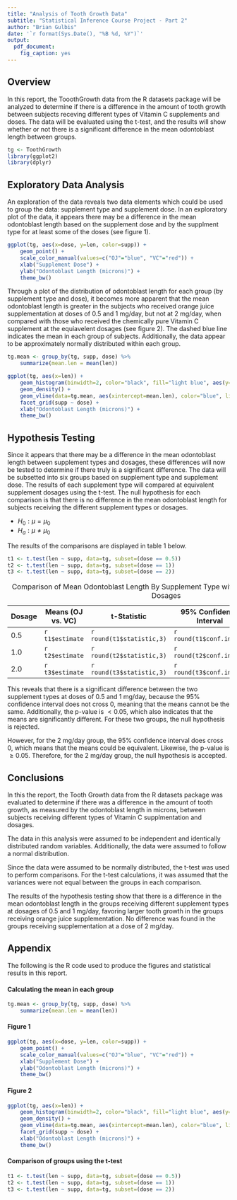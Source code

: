 ```yaml
---
title: "Analysis of Tooth Growth Data"
subtitle: "Statistical Inference Course Project - Part 2"
author: "Brian Gulbis"
date: '`r format(Sys.Date(), "%B %d, %Y")`'
output: 
  pdf_document: 
    fig_caption: yes
---
```



## Overview

In this report, the TooothGrowth data from the R datasets package will be analyzed to determine if there is a difference in the amount of tooth growth between subjects receving different types of Vitamin C supplements and doses. The data will be evaluated using the t-test, and the results will show whether or not there is a significant difference in the mean odontoblast length between groups.

```r
tg <- ToothGrowth
library(ggplot2)
library(dplyr)
```

## Exploratory Data Analysis

An exploration of the data reveals two data elements which could be used to group the data: supplement type and supplement dose. In an exploratory plot of the data, it appears there may be a difference in the mean odontoblast length based on the supplement dose and by the supplment type for at least some of the doses (see figure 1). 

```r
ggplot(tg, aes(x=dose, y=len, color=supp)) +
    geom_point() +
    scale_color_manual(values=c("OJ"="blue", "VC"="red")) +
    xlab("Supplement Dose") +
    ylab("Odontoblast Length (microns)") +
    theme_bw()
```

Through a plot of the distribution of odontoblast length for each group (by supplement type and dose), it becomes more apparent that the mean odontoblast length is greater in the subjects who received orange juice supplementation at doses of 0.5 and 1 mg/day, but not at 2 mg/day, when compared with those who received the chemically pure Vitamin C supplement at the equiavelent dosages (see figure 2). The dashed blue line indicates the mean in each group of subjects. Additionally, the data appear to be approximately normally distributed within each group. 

```r
tg.mean <- group_by(tg, supp, dose) %>%
    summarize(mean.len = mean(len))
```

```r
ggplot(tg, aes(x=len)) +
    geom_histogram(binwidth=2, color="black", fill="light blue", aes(y=..density..)) +
    geom_density() + 
    geom_vline(data=tg.mean, aes(xintercept=mean.len), color="blue", linetype="dashed") +
    facet_grid(supp ~ dose) + 
    xlab("Odontoblast Length (microns)") +
    theme_bw()
```


## Hypothesis Testing

Since it appears that there may be a difference in the mean odontoblast length between supplement types and dosages, these differences will now be tested to determine if there truly is a significant difference. The data will be subsetted into six groups based on supplement type and supplement dose. The results of each supplement type will compared at equivalent supplement dosages using the t-test. The null hypothesis for each comparison is that there is no difference in the mean odontoblast length for subjects receiving the different supplement types or dosages.

* $H_0 : \mu = \mu_0$
* $H_a : \mu \ne \mu_0$

The results of the comparisons are displayed in table 1 below. 

```r
t1 <- t.test(len ~ supp, data=tg, subset=(dose == 0.5))
t2 <- t.test(len ~ supp, data=tg, subset=(dose == 1))
t3 <- t.test(len ~ supp, data=tg, subset=(dose == 2))
```

Dosage  | Means (OJ vs. VC) | t-Statistic       | 95% Confidence Interval   | p-Value
--------|-------------------|-------------------|---------------------------|---------------
0.5     | `r t1$estimate`   | `r round(t1$statistic,3)`  | `r round(t1$conf.int,3)` | `r round(t1$p.value,3)`
1.0     | `r t2$estimate`   | `r round(t2$statistic,3)`  | `r round(t2$conf.int,3)` | `r round(t2$p.value,3)`
2.0     | `r t3$estimate`   | `r round(t3$statistic,3)`  | `r round(t3$conf.int,3)` | `r round(t3$p.value,3)`

Table: Comparison of Mean Odontoblast Length By Supplement Type within 3 Different Supplement Dosages


This reveals that there is a significant difference between the two supplement types at doses of 0.5 and 1 mg/day, because the 95% confidence interval does not cross 0, meaning that the means cannot be the same. Additionally, the p-value is $< 0.05$, which also indicates that the means are significantly different. For these two groups, the null hypothesis is rejected.

However, for the 2 mg/day group, the 95% confidence interval does cross 0, which means that the means could be equivalent. Likewise, the p-value is $\ge 0.05$. Therefore, for the 2 mg/day group, the null hypothesis is accepted.

\newpage
## Conclusions

In this the report, the Tooth Growth data from the R datasets package was evaluated to determine if there was a difference in the amount of tooth growth, as measured by the odontoblast length in microns, between subjects receiving different types of Vitamin C supplmentation and dosages. 

The data in this analysis were assumed to be independent and identically distributed random variables. Additionally, the data were assumed to follow a normal distribution. 

Since the data were assumed to be normally distributed, the t-test was used to perform comparisons. For the t-test calculations, it was assumed that the variances were not equal between the groups in each comparison.

The results of the hypothesis testing show that there is a difference in the mean odontoblast length in the groups receiving different supplement types at dosages of 0.5 and 1 mg/day, favoring larger tooth growth in the groups receiving orange juice supplementation. No difference was found in the groups receiving supplementation at a dose of 2 mg/day. 

\newpage
## Appendix

The following is the R code used to produce the figures and statistical results in this report.

#### Calculating the mean in each group

```r
tg.mean <- group_by(tg, supp, dose) %>%
    summarize(mean.len = mean(len))
```

#### Figure 1

```r
ggplot(tg, aes(x=dose, y=len, color=supp)) +
    geom_point() +
    scale_color_manual(values=c("OJ"="blue", "VC"="red")) +
    xlab("Supplement Dose") +
    ylab("Odontoblast Length (microns)") +
    theme_bw()
```

#### Figure 2

```r
ggplot(tg, aes(x=len)) +
    geom_histogram(binwidth=2, color="black", fill="light blue", aes(y=..density..)) +
    geom_density() + 
    geom_vline(data=tg.mean, aes(xintercept=mean.len), color="blue", linetype="dashed") +
    facet_grid(supp ~ dose) + 
    xlab("Odontoblast Length (microns)") +
    theme_bw()
```

#### Comparison of groups using the t-test

```r
t1 <- t.test(len ~ supp, data=tg, subset=(dose == 0.5))
t2 <- t.test(len ~ supp, data=tg, subset=(dose == 1))
t3 <- t.test(len ~ supp, data=tg, subset=(dose == 2))
```
